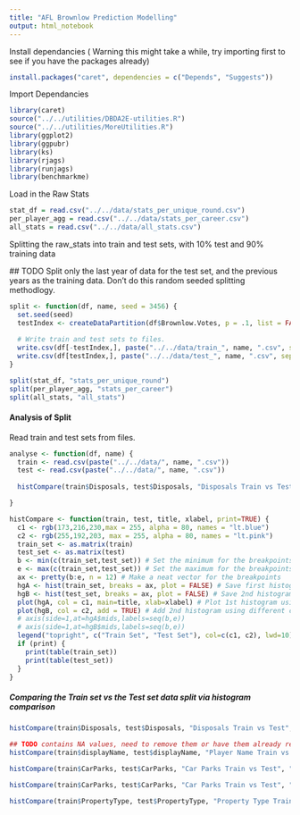 ---
title: "AFL Brownlow Prediction Modelling"
output: html_notebook
---

Install dependancies ( Warning this might take a while, try importing first to see if you have the packages already)
```{r}
install.packages("caret", dependencies = c("Depends", "Suggests"))
```


Import Dependancies
```{r}
library(caret)
source("../../utilities/DBDA2E-utilities.R") 
source("../../utilities/MoreUtilities.R")
library(ggplot2)
library(ggpubr)
library(ks)
library(rjags)
library(runjags)
library(benchmarkme)
```

Load in the Raw Stats
```{r}
stat_df = read.csv("../../data/stats_per_unique_round.csv")
per_player_agg = read.csv("../../data/stats_per_career.csv")
all_stats = read.csv("../../data/all_stats.csv")
```

Splitting the raw_stats into train and test sets, with 10% test and 90% training data

 ## TODO Split only the last year of data for the test set, and the previous years as the training data. Don't do this random seeded splitting methodlogy.
```{r}

split <- function(df, name, seed = 3456) {
  set.seed(seed)
  testIndex <- createDataPartition(df$Brownlow.Votes, p = .1, list = FALSE, times = 1)
  
  # Write train and test sets to files.
  write.csv(df[-testIndex,], paste("../../data/train_", name, ".csv", sep=""), row.names=FALSE)
  write.csv(df[testIndex,], paste("../../data/test_", name, ".csv", sep=""), row.names=FALSE)
}

split(stat_df, "stats_per_unique_round")
split(per_player_agg, "stats_per_career")
split(all_stats, "all_stats")


```

#### Analysis of Split
Read train and test sets from files.
```{r}

analyse <- function(df, name) {
  train <- read.csv(paste("../../data/", name, ".csv"))
  test <- read.csv(paste("../../data/", name, ".csv"))
  
  histCompare(train$Disposals, test$Disposals, "Disposals Train vs Test", "Disposals")

}

```


```{r}
histCompare <- function(train, test, title, xlabel, print=TRUE) {
  c1 <- rgb(173,216,230,max = 255, alpha = 80, names = "lt.blue")
  c2 <- rgb(255,192,203, max = 255, alpha = 80, names = "lt.pink")
  train_set <- as.matrix(train)
  test_set <- as.matrix(test)
  b <- min(c(train_set,test_set)) # Set the minimum for the breakpoints
  e <- max(c(train_set,test_set)) # Set the maximum for the breakpoints
  ax <- pretty(b:e, n = 12) # Make a neat vector for the breakpoints
  hgA <- hist(train_set, breaks = ax, plot = FALSE) # Save first histogram data
  hgB <- hist(test_set, breaks = ax, plot = FALSE) # Save 2nd histogram data
  plot(hgA, col = c1, main=title, xlab=xlabel) # Plot 1st histogram using a transparent color
  plot(hgB, col = c2, add = TRUE) # Add 2nd histogram using different color
  # axis(side=1,at=hgA$mids,labels=seq(b,e))
  # axis(side=1,at=hgB$mids,labels=seq(b,e))
  legend("topright", c("Train Set", "Test Set"), col=c(c1, c2), lwd=10)
  if (print) {
    print(table(train_set))
    print(table(test_set))
  }
}
```


##### Comparing the Train set vs the Test set data split via histogram comparison
```{r}
histCompare(train$Disposals, test$Disposals, "Disposals Train vs Test", "Disposals")
```


```{r}
## TODO contains NA values, need to remove them or have them already removed.
histCompare(train$displayName, test$displayName, "Player Name Train vs Test", "Player Name")
```


```{r}
histCompare(train$CarParks, test$CarParks, "Car Parks Train vs Test", "Car Parks")
```


```{r}
histCompare(train$CarParks, test$CarParks, "Car Parks Train vs Test", "Car Parks")
```


```{r}
histCompare(train$PropertyType, test$PropertyType, "Property Type Train vs Test", "Property Type")
```





